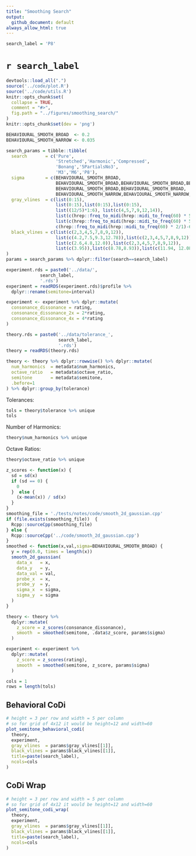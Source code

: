 ```yaml
---
title: "Smoothing Search"
output:
  github_document: default
always_allow_html: true
---
```


```r
search_label = 'P8'
```

# `r search_label`

```r
devtools::load_all(".")
source('../code/plot.R')
source('../code/utils.R')
knitr::opts_chunk$set(
  collapse = TRUE,
  comment = "#>",
  fig.path = "../figures/smoothing_search/"
)
knitr::opts_chunk$set(dev = 'png')
```

```r
BEHAVIOURAL_SMOOTH_BROAD  <- 0.2
BEHAVIOURAL_SMOOTH_NARROW <- 0.035

search_params = tibble::tibble(
  search       = c('Pure',
                   'Stretched','Harmonic','Compressed',
                   'Bonang','5PartialsNo3',
                   'M3','M6','P8'),
  sigma        = c(BEHAVIOURAL_SMOOTH_BROAD,
                   BEHAVIOURAL_SMOOTH_BROAD,BEHAVIOURAL_SMOOTH_BROAD,BEHAVIOURAL_SMOOTH_BROAD,
                   BEHAVIOURAL_SMOOTH_BROAD,BEHAVIOURAL_SMOOTH_BROAD,
                   BEHAVIOURAL_SMOOTH_NARROW,BEHAVIOURAL_SMOOTH_NARROW,BEHAVIOURAL_SMOOTH_NARROW),
  gray_vlines  = c(list(0:15),
                   list(0:15),list(0:15),list(0:15),
                   list((12/5)*1:6), list(c(4,5,7,9,12,14)),
                   list(c(hrep::freq_to_midi(hrep::midi_to_freq(60) * 5/4)-60,4,4.092442)),
                   list(c(hrep::freq_to_midi(hrep::midi_to_freq(60) * 5/3)-60,8.66952)),
                   c(hrep::freq_to_midi(hrep::midi_to_freq(60) * 2/1)-60)),
  black_vlines = c(list(c(2,3,4,5,7,8,9,12)),
                   list(c(4.2,7.5,9.3,12.78)),list(c(2,3,4,5,7,8,9,12)),list(c(3.8,4.8,11.1,14.5)),
                   list(c(2.6,4.8,12.0)),list(c(2,3,4,5,7,8,9,12)),
                   list(c(3.95)),list(c(8.78,8.93)),list(c(11.94, 12.08)))
)
params = search_params %>% dplyr::filter(search==search_label)
```

```r
experiment.rds = paste0('../data/',
             search_label,
             '.rds')
experiment = readRDS(experiment.rds)$profile %>% 
  dplyr::rename(semitone=interval)

experiment <- experiment %>% dplyr::mutate(
  consonance_dissonance = rating,
  consonance_dissonance_2x = 2*rating,
  consonance_dissonance_4x = 4*rating
)

theory.rds = paste0('../data/tolerance_',
                    search_label,
                    '.rds')
theory = readRDS(theory.rds)

```

```r
theory <- theory %>% dplyr::rowwise() %>% dplyr::mutate(
  num_harmonics  = metadata$num_harmonics,
  octave_ratio   = metadata$octave_ratio,
  semitone       = metadata$semitone,
  .before=1
) %>% dplyr::group_by(tolerance)
```

Tolerances:
```r
tols = theory$tolerance %>% unique
tols
```

Number of Harmonics:
```r
theory$num_harmonics %>% unique
```

Octave Ratios:
```r
theory$octave_ratio %>% unique
```

```r
z_scores <- function(x) {
  sd = sd(x)
  if (sd == 0) {
    0
  }  else {
    (x-mean(x)) / sd(x) 
  }
}
smoothing_file = './tests/notes/code/smooth_2d_gaussian.cpp'
if (file.exists(smoothing_file))  {
  Rcpp::sourceCpp(smoothing_file)
} else {
  Rcpp::sourceCpp('../code/smooth_2d_gaussian.cpp')
}
smoothed <- function(x,val,sigma=BEHAVIOURAL_SMOOTH_BROAD) {
  y = rep(0.0, times = length(x))
  smooth_2d_gaussian(
    data_x   = x,
    data_y   = y,
    data_val = val,
    probe_x  = x,
    probe_y  = y, 
    sigma_x  = sigma,
    sigma_y  = sigma
  )
}
```

```r
theory <- theory %>% 
  dplyr::mutate(
    z_score = z_scores(consonance_dissonance),
    smooth  = smoothed(semitone, .data$z_score, params$sigma)
  )
```

```r
experiment <- experiment %>% 
  dplyr::mutate(
    z_score = z_scores(rating),
    smooth  = smoothed(semitone, z_score, params$sigma)
  )
```

```r
cols = 1
rows = length(tols)
```

## Behavioral CoDi 

```r
# height = 3 per row and width = 5 per column
# so for grid of 4x12 it would be height=12 and width=60
plot_semitone_behavioral_codi(
  theory, 
  experiment, 
  gray_vlines  = params$gray_vlines[[1]],
  black_vlines = params$black_vlines[[1]],
  title=paste(search_label),
  ncols=cols
)
```

## CoDi Wrap

```r
# height = 3 per row and width = 5 per column
# so for grid of 4x12 it would be height=12 and width=60
plot_semitone_codi_wrap(
  theory, 
  experiment, 
  gray_vlines  = params$gray_vlines[[1]],
  black_vlines = params$black_vlines[[1]],
  title=paste(search_label),
  ncols=cols
)
```
